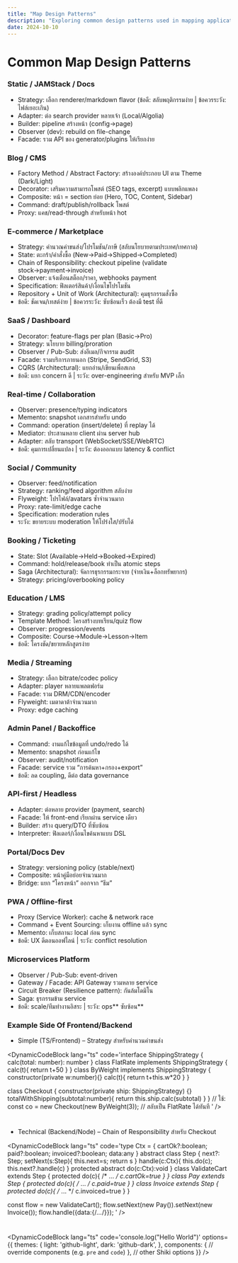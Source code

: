 ```yaml
---
title: "Map Design Patterns"
description: "Exploring common design patterns used in mapping applications."
date: 2024-10-10
---
```

# Common Map Design Patterns

### Static / JAMStack / Docs
- Strategy: เลือก renderer/markdown flavor (ข้อดี: สลับพฤติกรรมง่าย | ข้อควรระวัง: ไฟล์เยอะเกิน)
- Adapter: ต่อ search provider หลายเจ้า (Local/Algolia)
- Builder: pipeline สร้างหน้า (config→page)
- Observer (dev): rebuild on file-change
- Facade: รวม API ของ generator/plugins ให้เรียกง่าย

### Blog / CMS
- Factory Method / Abstract Factory: สร้างองค์ประกอบ UI ตาม Theme (Dark/Light)
- Decorator: เสริมความสามารถโพสต์ (SEO tags, excerpt) แบบพลิกแพลง
- Composite: หน้า = section ย่อย (Hero, TOC, Content, Sidebar)
- Command: draft/publish/rollback โพสต์
- Proxy: แคช/read-through สำหรับหน้า hot

### E-commerce / Marketplace
- Strategy: คำนวณค่าขนส่ง/โปรโมชัน/ภาษี (สลับนโยบายตามประเทศ/เทศกาล)
- State: ตะกร้า/คำสั่งซื้อ (New→Paid→Shipped→Completed)
- Chain of Responsibility: checkout pipeline (validate stock→payment→invoice)
- Observer: แจ้งเตือนสต็อก/ราคา, webhooks payment
- Specification: ฟิลเตอร์สินค้า/เงื่อนไขโปรโมชัน
- Repository + Unit of Work (Architectural): คุมธุรกรรมสั่งซื้อ
- ข้อดี: ชัดเจน/เทสต์ง่าย | ข้อควรระวัง: ซับซ้อนเร็ว ต้องมี test ที่ดี

### SaaS / Dashboard
- Decorator: feature-flags per plan (Basic→Pro)
- Strategy: นโยบาย billing/proration
- Observer / Pub-Sub: ส่งอีเมล/กิจกรรม audit
- Facade: รวมบริการภายนอก (Stripe, SendGrid, S3)
- CQRS (Architectural): แยกอ่าน/เขียนเพื่อสเกล
- ข้อดี: แยก concern ดี | ระวัง: over-engineering สำหรับ MVP เล็ก

### Real-time / Collaboration
- Observer: presence/typing indicators
- Memento: snapshot เอกสารสำหรับ undo
- Command: operation (insert/delete) ที่ replay ได้
- Mediator: ประสานหลาย client ผ่าน server hub
- Adapter: สลับ transport (WebSocket/SSE/WebRTC)
- ข้อดี: คุมการเปลี่ยนแปลง | ระวัง: ต้องออกแบบ latency & conflict

### Social / Community
- Observer: feed/notification
- Strategy: ranking/feed algorithm สลับง่าย
- Flyweight: โปรไฟล์/avatars ซ้ำจำนวนมาก
- Proxy: rate-limit/edge cache
- Specification: moderation rules
- ระวัง: ขยายระบบ moderation ให้โปร่งใส/ปรับได้

### Booking / Ticketing
- State: Slot (Available→Held→Booked→Expired)
- Command: hold/release/book ทำเป็น atomic steps
- Saga (Architectural): จัดการธุรกรรมกระจาย (จ่ายเงิน+ล็อกทรัพยากร)
- Strategy: pricing/overbooking policy

### Education / LMS
- Strategy: grading policy/attempt policy
- Template Method: โครงสร้างบทเรียน/quiz flow
- Observer: progression/events
- Composite: Course→Module→Lesson→Item
- ข้อดี: โครงชัด/ขยายหลักสูตรง่าย

### Media / Streaming
- Strategy: เลือก bitrate/codec policy
- Adapter: player หลายแพลตฟอร์ม
- Facade: รวม DRM/CDN/encoder
- Flyweight: เมตาดาต้าจำนวนมาก
- Proxy: edge caching

### Admin Panel / Backoffice
- Command: งานแก้ไขข้อมูลที่ undo/redo ได้
- Memento: snapshot ก่อนแก้ไข
- Observer: audit/notification
- Facade: service รวม “การค้นหา+กรอง+export”
- ข้อดี: ลด coupling, ดีต่อ data governance

### API-first / Headless
- Adapter: ต่อหลาย provider (payment, search)
- Facade: ให้ front-end เรียกผ่าน service เดียว
- Builder: สร้าง query/DTO ที่ซับซ้อน
- Interpreter: ฟิลเตอร์/เงื่อนไขค้นหาแบบ DSL

### Portal/Docs Dev
- Strategy: versioning policy (stable/next)
- Composite: หน้าคู่มือย่อยจำนวนมาก
- Bridge: แยก “โครงหน้า” ออกจาก “ธีม”

### PWA / Offline-first
- Proxy (Service Worker): cache & network race
- Command + Event Sourcing: เก็บงาน offline แล้ว sync
- Memento: เก็บสถานะ local ก่อน sync
- ข้อดี: UX ดีตอนออฟไลน์ | ระวัง: conflict resolution

### Microservices Platform
- Observer / Pub-Sub: event-driven
- Gateway / Facade: API Gateway รวมหลาย service
- Circuit Breaker (Resilience pattern): กันล้มโดมิโน
- Saga: ธุรกรรมข้าม service
- ข้อดี: scale/ทีมทำงานอิสระ | ระวัง: ops** ซับซ้อน**

### Example Side Of Frontend/Backend
- Simple (TS/Frontend) – Strategy สำหรับคำนวนค่าขนส่ง


<DynamicCodeBlock lang="ts" code='interface ShippingStrategy { calc(total: number): number }
class FlatRate implements ShippingStrategy { calc(t){ return t+50 } }
class ByWeight implements ShippingStrategy { constructor(private w:number){} calc(t){ return t+this.w*20 } }

class Checkout {
  constructor(private ship: ShippingStrategy) {}
  totalWithShipping(subtotal:number){ return this.ship.calc(subtotal) }
}
// ใช้:
const co = new Checkout(new ByWeight(3)); // สลับเป็น FlatRate ได้ทันที
' />
# 
- Technical (Backend/Node) – Chain of Responsibility สำหรับ Checkout

<DynamicCodeBlock lang="ts" code='type Ctx = { cartOk?:boolean; paid?:boolean; invoiced?:boolean; data:any }
abstract class Step { next?: Step; setNext(s:Step){ this.next=s; return s } handle(c:Ctx){ this.do(c); this.next?.handle(c) } protected abstract do(c:Ctx):void }
class ValidateCart extends Step { protected do(c){ /* ... */ c.cartOk=true } }
class Pay extends Step { protected do(c){ /* ... */ c.paid=true } }
class Invoice extends Step { protected do(c){ /* ... */ c.invoiced=true } }

const flow = new ValidateCart(); flow.setNext(new Pay()).setNext(new Invoice());
flow.handle({data:{/*...*/}});
' />

#

<DynamicCodeBlock
  lang="ts"
  code='console.log("Hello World")'
  options={{
    themes: {
      light: 'github-light',
      dark: 'github-dark',
    },
    components: {
      // override components (e.g. `pre` and `code`)
    },
    // other Shiki options
  }}
/>
